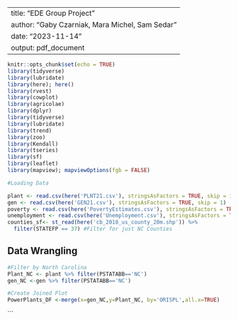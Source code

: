 ----
title: "EDE Group Project"
author: "Gaby Czarniak, Mara Michel, Sam Sedar"
date: "2023-11-14"
output: pdf_document
---

```r
knitr::opts_chunk$set(echo = TRUE)
library(tidyverse)
library(lubridate)
library(here); here()
library(rvest)
library(cowplot)
library(agricolae)
library(dplyr)
library(tidyverse)
library(lubridate)
library(trend)
library(zoo) 
library(Kendall)
library(tseries)
library(sf)
library(leaflet)
library(mapview); mapviewOptions(fgb = FALSE)
```



```r

#Loading Data

plant <- read.csv(here('PLNT21.csv'), stringsAsFactors = TRUE, skip = 1)
gen <- read.csv(here('GEN21.csv'), stringsAsFactors = TRUE, skip = 1)
poverty <- read.csv(here('PovertyEstimates.csv'), stringsAsFactors = TRUE, skip = 4)
unemployment <- read.csv(here('Unemployment.csv'), stringsAsFactors = TRUE, skip = 4)
counties_sf<- st_read(here('cb_2018_us_county_20m.shp')) %>% 
  filter(STATEFP == 37) #Filter for just NC Counties

```

## Data Wrangling

```r

#Filter by North Carolina
Plant_NC <- plant %>% filter(PSTATABB=='NC')
gen_NC <-gen %>% filter(PSTATABB=='NC')

#Create Joined Plot
PowerPlants_DF <-merge(x=gen_NC,y=Plant_NC, by='ORISPL',all.x=TRUE)
```
```